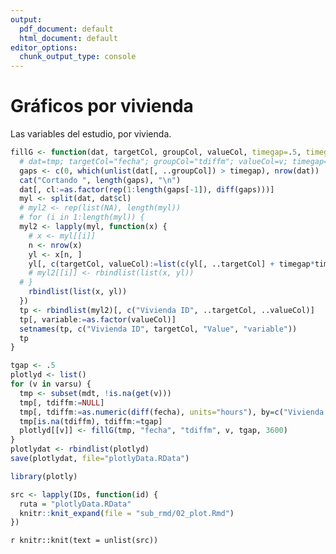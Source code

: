 ```yaml
---
output:
  pdf_document: default
  html_document: default
editor_options: 
  chunk_output_type: console
---
```


# Gráficos por vivienda

Las variables del estudio, por vivienda.

```r
fillG <- function(dat, targetCol, groupCol, valueCol, timegap=.5, timegapconv=3600) {
  # dat=tmp; targetCol="fecha"; groupCol="tdiffm"; valueCol=v; timegap=.5; timegapconv=3600
  gaps <- c(0, which(unlist(dat[, ..groupCol]) > timegap), nrow(dat))
  cat("Cortando ", length(gaps), "\n")
  dat[, cl:=as.factor(rep(1:length(gaps[-1]), diff(gaps)))]
  myl <- split(dat, dat$cl)
  # myl2 <- rep(list(NA), length(myl))
  # for (i in 1:length(myl)) {
  myl2 <- lapply(myl, function(x) {
    # x <- myl[[i]]
    n <- nrow(x)
    yl <- x[n, ]
    yl[, c(targetCol, valueCol):=list(c(yl[, ..targetCol] + timegap*timegapconv)[[1]], NA)]
    # myl2[[i]] <- rbindlist(list(x, yl))
  # }
    rbindlist(list(x, yl))
  })
  tp <- rbindlist(myl2)[, c("Vivienda ID", ..targetCol, ..valueCol)]
  tp[, variable:=as.factor(valueCol)]
  setnames(tp, c("Vivienda ID", targetCol, "Value", "variable")) 
  tp
}

tgap <- .5
plotlyd <- list()
for (v in varsu) {
  tmp <- subset(mdt, !is.na(get(v)))
  tmp[, tdiffm:=NULL]
  tmp[, tdiffm:=as.numeric(diff(fecha), units="hours"), by=c("Vivienda ID")]
  tmp[is.na(tdiffm), tdiffm:=tgap]
  plotlyd[[v]] <- fillG(tmp, "fecha", "tdiffm", v, tgap, 3600)
}
plotlydat <- rbindlist(plotlyd)
save(plotlydat, file="plotlyData.RData")
```

```r
library(plotly)

src <- lapply(IDs, function(id) {
  ruta = "plotlyData.RData"
  knitr::knit_expand(file = "sub_rmd/02_plot.Rmd")
})
```

`r knitr::knit(text = unlist(src))`






